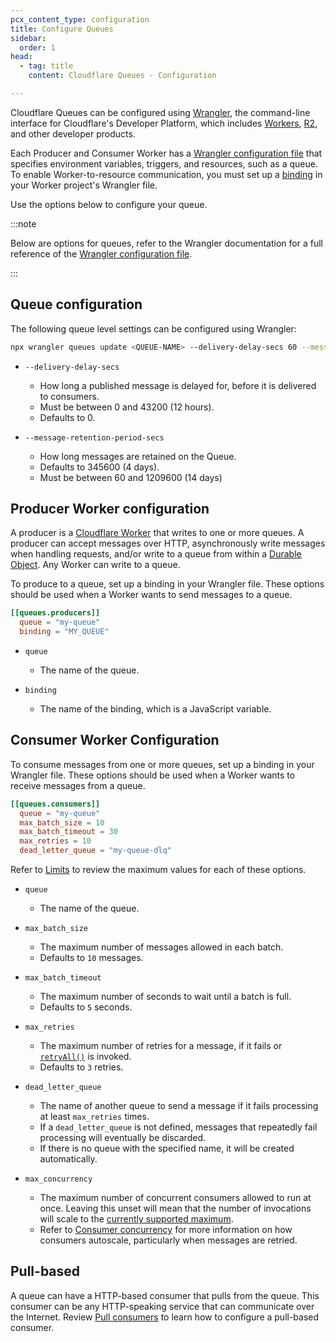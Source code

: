 ```yaml
---
pcx_content_type: configuration
title: Configure Queues
sidebar:
  order: 1
head:
  - tag: title
    content: Cloudflare Queues - Configuration

---
```



Cloudflare Queues can be configured using [Wrangler](/workers/wrangler/install-and-update/), the command-line interface for Cloudflare's Developer Platform, which includes [Workers](/workers/), [R2](/r2/), and other developer products.


Each Producer and Consumer Worker has a [Wrangler configuration file](/workers/wrangler/configuration/) that specifies environment variables, triggers, and resources, such as a queue. To enable Worker-to-resource communication, you must set up a [binding](/workers/runtime-apis/bindings/) in your Worker project's Wrangler file.

Use the options below to configure your queue.

:::note


Below are options for queues, refer to the Wrangler documentation for a full reference of the [Wrangler configuration file](/workers/wrangler/configuration/).


:::

## Queue configuration
The following queue level settings can be configured using Wrangler:

```sh
npx wrangler queues update <QUEUE-NAME> --delivery-delay-secs 60 --message-retention-period-secs 3000
```

* `--delivery-delay-secs` <Type text="number" /> <Type text="optional" />
	* How long a published message is delayed for, before it is delivered to consumers.
	* Must be between 0 and 43200 (12 hours).
	* Defaults to 0.

* `--message-retention-period-secs`  <Type text="number" /> <Type text="optional" />
	* How long messages are retained on the Queue.
	* Defaults to 345600 (4 days).
	* Must be between 60 and 1209600 (14 days)

## Producer Worker configuration

A producer is a [Cloudflare Worker](/workers/) that writes to one or more queues. A producer can accept messages over HTTP, asynchronously write messages when handling requests, and/or write to a queue from within a [Durable Object](/durable-objects/). Any Worker can write to a queue.

To produce to a queue, set up a binding in your Wrangler file. These options should be used when a Worker wants to send messages to a queue.

<WranglerConfig>

```toml
[[queues.producers]]
  queue = "my-queue"
  binding = "MY_QUEUE"
```

</WranglerConfig>



* <code>queue</code> <Type text="string" />

  * The name of the queue.

* <code>binding</code> <Type text="string" />

  * The name of the binding, which is a JavaScript variable.



## Consumer Worker Configuration

To consume messages from one or more queues, set up a binding in your Wrangler file. These options should be used when a Worker wants to receive messages from a queue.



<WranglerConfig>

```toml
[[queues.consumers]]
  queue = "my-queue"
  max_batch_size = 10
  max_batch_timeout = 30
  max_retries = 10
  dead_letter_queue = "my-queue-dlq"
```

</WranglerConfig>

Refer to [Limits](/queues/platform/limits) to review the maximum values for each of these options.



* <code>queue</code> <Type text="string" />

  * The name of the queue.

* <code>max\_batch\_size</code> <Type text="number" /> <Type text="optional" />

  * The maximum number of messages allowed in each batch.
  * Defaults to `10` messages.

* <code>max\_batch\_timeout</code> <Type text="number" /> <Type text="optional" />

  * The maximum number of seconds to wait until a batch is full.
  * Defaults to `5` seconds.

* <code>max\_retries</code> <Type text="number" /> <Type text="optional" />

  * The maximum number of retries for a message, if it fails or [`retryAll()`](/queues/configuration/javascript-apis/#messagebatch) is invoked.
  * Defaults to `3` retries.

* <code>dead\_letter\_queue</code> <Type text="string" /> <Type text="optional" />

  * The name of another queue to send a message if it fails processing at least `max_retries` times.
  * If a `dead_letter_queue` is not defined, messages that repeatedly fail processing will eventually be discarded.
  * If there is no queue with the specified name, it will be created automatically.

* <code>max\_concurrency</code> <Type text="number" /> <Type text="optional" />

  * The maximum number of concurrent consumers allowed to run at once. Leaving this unset will mean that the number of invocations will scale to the [currently supported maximum](/queues/platform/limits/).
  * Refer to [Consumer concurrency](/queues/configuration/consumer-concurrency/) for more information on how consumers autoscale, particularly when messages are retried.



## Pull-based

A queue can have a HTTP-based consumer that pulls from the queue. This consumer can be any HTTP-speaking service that can communicate over the Internet. Review [Pull consumers](/queues/configuration/pull-consumers/) to learn how to configure a pull-based consumer.
